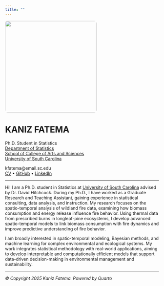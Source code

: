 ```yaml
---
title: ""
---
```


::: {layout="[35,65]"}
![](images/kaniz_profile.jpg){fig-alt="Kaniz Fatema" width=300px style="border-radius: 8px;"}

<div>

# **KANIZ** FATEMA

Ph.D. Student in Statistics  
[Department of Statistics](https://sc.edu/study/colleges_schools/artsandsciences/statistics/)  
[School of College of Arts and Sciences](https://sc.edu/study/colleges_schools/artsandsciences/)  
[University of South Carolina](https://www.sc.edu/)

kfatema@email.sc.edu  
[CV](files/kaniz_resume.pdf) • [GitHub](https://github.com/Kaniz461/kfatemaa) • [LinkedIn](https://www.linkedin.com/in/kaniz-fatema-229186228/)

</div>
:::

---


Hi! I am a Ph.D. student in Statistics at [University of South Carolina](https://www.sc.edu/) advised by Dr. David Hitchcock. During my Ph.D., I have worked as a Graduate Research and Teaching Assistant, gaining experience in statistical consulting, data analysis, and instruction. My research focuses on the spatio-temporal analysis of wildland fire data, examining how biomass consumption and energy release influence fire behavior. Using thermal data from prescribed burns in longleaf-pine ecosystems, I develop advanced spatio-temporal models to link biomass consumption with fire dynamics and improve predictive understanding of fire behavior.

I am broadly interested in spatio-temporal modeling, Bayesian methods, and machine learning for complex environmental and ecological systems. My work integrates statistical methodology with real-world applications, aiming to develop interpretable and computationally efficient models that support data-driven decision-making in environmental management and sustainability.

---

*© Copyright 2025 Kaniz Fatema. Powered by Quarto*